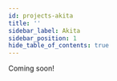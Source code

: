 ```yaml
---
id: projects-akita
title: ''
sidebar_label: Akita
sidebar_position: 1
hide_table_of_contents: true
---
```




<Banner
  goalStatement={configs.Akita.goal_statement}
  projectTags={configs.Akita.project_tags}
/>

<Tabs>
  <TabItem value="summary" label="Summary" default>
    <Summary
      headline={configs.Akita.headline}
      description={configs.Akita.description}
      level={configs.Akita.level_of_difficulty}
      roles={configs.Akita.roles}
    />
  </TabItem>
  <TabItem value="project-assets" label="Project Assets" default>
    Coming soon! 
  </TabItem>
  <TabItem value="contributors" label="Contributors">
    <Contributors />
  </TabItem>
</Tabs>
